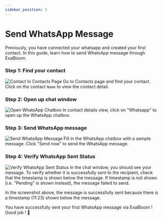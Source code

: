 ```yaml
---
sidebar_position: 3
---
```


# Send WhatsApp Message

Previously, you have connected your whatsapp and created your first contact. In this guide, learn how to send WhatsApp message through ExaBloom.

### Step 1: Find your contact

![Contact In Contacts Page](/img/tutorial/getting-started/send-whatsapp-message/send-whatsapp-message-find-contact.png)
Go to Contacts page and find your contact. Click on the contact `Name` to view the contact detail.

### Step 2: Open up chat window
![Open WhatsApp Chatbox](/img/tutorial/getting-started/send-whatsapp-message/send-whatsapp-message-click-whatsapp.png)
In contact details view, click on "Whatsapp" to open up the WhatsApp chatbox.

### Step 3: Send WhatsApp message
![Send WhatsApp Message](/img/tutorial/getting-started/send-whatsapp-message/send-whatsapp-message-send-whatsapp.png)
Fill in the WhatsApp chatbox with a sample message. Click "Send now" to send the WhatsApp message.

### Step 4: Verify WhatsApp Sent Status
![Verify WhatsApp Sent Status](/img/tutorial/getting-started/send-whatsapp-message/send-whatsapp-message-verify-whatsapp-successfully-sent.png)
In the chat window, you should see your message. To verify whether it is successfully sent to the recipient, check that the timestamp is shown below the message. 
If timestamp is not shown (i.e. "Pending" is shown instead), the message failed to send.

In the screenshot above, the message is successfully sent because there is a timestamp (11:23) shown below the message.

You have successfully sent your first WhatsApp message via ExaBloom ! Good job ! 🎉
